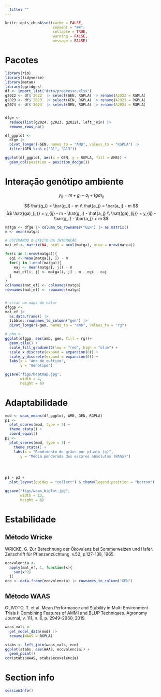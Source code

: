 ```yaml
---
  title: ""
---
```


```r
knitr::opts_chunk$set(cache = FALSE,
                      comment = "##",
                      collapse = TRUE,
                      warning = FALSE,
                      message = FALSE)

```


# Pacotes

```r
library(rio)
library(tidyverse)
library(metan)
library(ggridges)
df <- import_list("data/progresso.xlsx")
g2022 <- df$`2022` |> select(GEN, RGPLA) |> rename(A2022 = RGPLA)
g2023 <- df$`2023` |> select(GEN, RGPLA) |> rename(A2023 = RGPLA)
g2024 <- df$`2024` |> select(GEN, RGPLA) |> rename(A2024 = RGPLA)


dfge <- 
  reduce(list(g2024, g2023, g2022), left_join) |> 
  remove_rows_na()

df_ggplot <- 
  dfge |> 
  pivot_longer(-GEN, names_to = "AMB", values_to = "RGPLA") |> 
  filter(GEN %in% c("G1", "G13"))

ggplot(df_ggplot, aes(x = GEN, y = RGPLA, fill = AMB)) +
  geom_col(position = position_dodge())
```



# Interação genótipo ambiente

$$
y_{ij} = m + g_i + a_j + (ga)_{ij}
$$

$$
\hat{g_i} = \bar{g_i} - m  \\
\hat{a_j} = \bar{a_j} - m  
$$
$$
\hat{(ga)_{ij}} = y_{ij} - m - \hat{g_i} - \hat{a_j} \\
\hat{(ga)_{ij}} = y_{ij} - \bar{g_i} - \bar{a_j} + m
$$


```r
matga <- dfge |> column_to_rownames("GEN") |> as.matrix()
m <- mean(matga)

# ESTIMANDO O EFEITO DA INTERAÇÃO
mat_ef <- matrix(NA, ncol = ncol(matga), nrow = nrow(matga))

for(i in 1:nrow(matga)){
  egi <- mean(matga[i, ]) - m
  for(j in 1:ncol(matga)){
    eaj <- mean(matga[, j]) - m
    mat_ef[i, j] <- matga[i, j] - m - egi - eaj
  }
}
colnames(mat_ef) <- colnames(matga)
rownames(mat_ef) <- rownames(matga)


# criar um mapa de calor
dfggp <- 
mat_ef |> 
  as.data.frame() |> 
  tibble::rownames_to_column("gen") |> 
  pivot_longer(-gen, names_to = "amb", values_to = "rg")

# phm <- 
ggplot(dfggp, aes(amb, gen, fill = rg))+
  geom_tile() +
  scale_fill_gradient2(low = "red", high = "blue") +
  scale_x_discrete(expand = expansion(0)) +
  scale_y_discrete(expand = expansion(0)) +
  labs(x = "Ano de cultivo",
       y = "Genótipo")

ggsave("figs/heatmap.jpg",
       width = 4,
       height = 6)


```

# Adaptabilidade
```r
mod <- waas_means(df_ggplot, AMB, GEN, RGPLA)
p1 <- 
  plot_scores(mod, type = 2) + 
  theme_stata() +
  coord_equal()
p2 <- 
  plot_scores(mod, type = 3) +
    theme_stata() + 
    labs(x = "Rendimento de grãos por planta (g)",
       y = "Média ponderada dos escores absolutos (WAAS)")




p1 + p2 + 
  plot_layout(guides = "collect") & theme(legend.position = "bottom")

ggsave("figs/waas_biplot.jpg",
       width = 13,
       height = 6)
```

# Estabilidade
## Método Wricke

WRICKE, G. Zur Berechnung der Ökovalenz bei Sommerweizen und Hafer. Zeitschrift für Pflanzenzüchtung, v.52, p.127-138, 1965.

```r
ecovalencia <- 
  apply(mat_ef, 1, function(x){
    sum(x^2)
  })
eco <- data.frame(ecovalencia) |> rownames_to_column("GEN")


```


## Método WAAS
OLIVOTO, T. et al. Mean Performance and Stability in Multi‐Environment Trials I: Combining Features of AMMI and BLUP Techniques. Agronomy Journal, v. 111, n. 6, p. 2949–2960, 2019. 


```r
waas_vals <- 
  get_model_data(mod) |> 
  rename(WAAS = RGPLA)

stabs <- left_join(waas_vals, eco)
ggplot(stabs, aes(WAAS, ecovalencia)) +
  geom_point()
cor(stabs$WAAS, stabs$ecovalencia)

```



# Section info
```r
sessionInfo()
```

